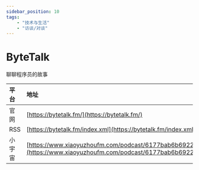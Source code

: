 ---
sidebar_position: 10
tags:
    - "技术与生活"
    - "访谈/对谈"
---

# ByteTalk

聊聊程序员的故事

| 平台 | 地址 |
|:--|:----|
| 官网 | [https://bytetalk.fm/](https://bytetalk.fm/) |
| RSS | [https://bytetalk.fm/index.xml](https://bytetalk.fm/index.xml) |
| 小宇宙 | [https://www.xiaoyuzhoufm.com/podcast/6177bab6b69226ed16a3ed41](https://www.xiaoyuzhoufm.com/podcast/6177bab6b69226ed16a3ed41) |

